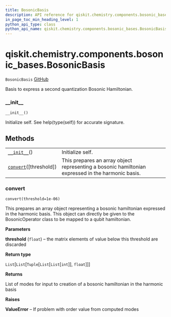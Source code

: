 ```yaml
---
title: BosonicBasis
description: API reference for qiskit.chemistry.components.bosonic_bases.BosonicBasis
in_page_toc_min_heading_level: 1
python_api_type: class
python_api_name: qiskit.chemistry.components.bosonic_bases.BosonicBasis
---
```


# qiskit.chemistry.components.bosonic\_bases.BosonicBasis

<span id="qiskit.chemistry.components.bosonic_bases.BosonicBasis" />

`BosonicBasis` [GitHub](https://github.com/qiskit-community/qiskit-aqua/tree/stable/0.9/qiskit/chemistry/components/bosonic_bases/bosonic_basis.py "view source code")

Basis to express a second quantization Bosonic Hamiltonian.

### \_\_init\_\_

<span id="qiskit.chemistry.components.bosonic_bases.BosonicBasis.__init__" />

`__init__()`

Initialize self. See help(type(self)) for accurate signature.

## Methods

|                                                                                                                                                             |                                                                                                   |
| ----------------------------------------------------------------------------------------------------------------------------------------------------------- | ------------------------------------------------------------------------------------------------- |
| [`__init__`](#qiskit.chemistry.components.bosonic_bases.BosonicBasis.__init__ "qiskit.chemistry.components.bosonic_bases.BosonicBasis.__init__")()          | Initialize self.                                                                                  |
| [`convert`](#qiskit.chemistry.components.bosonic_bases.BosonicBasis.convert "qiskit.chemistry.components.bosonic_bases.BosonicBasis.convert")(\[threshold]) | This prepares an array object representing a bosonic hamiltonian expressed in the harmonic basis. |

### convert

<span id="qiskit.chemistry.components.bosonic_bases.BosonicBasis.convert" />

`convert(threshold=1e-06)`

This prepares an array object representing a bosonic hamiltonian expressed in the harmonic basis. This object can directly be given to the BosonicOperator class to be mapped to a qubit hamiltonian.

**Parameters**

**threshold** (`float`) – the matrix elements of value below this threshold are discarded

**Return type**

`List`\[`List`\[`Tuple`\[`List`\[`List`\[`int`]], `float`]]]

**Returns**

List of modes for input to creation of a bosonic hamiltonian in the harmonic basis

**Raises**

**ValueError** – If problem with order value from computed modes

